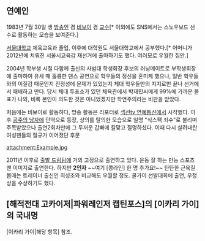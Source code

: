 == 연예인 ==
1983년 7월 30일 생 [[방송인]] 겸 [[비보이]] 겸 [[교수]][* 이외에도 SNS에서는 스노우보드 선수로 활동하는 모습을 보여준다.]

[[서울대학교]] 체육교육과 졸업, 이후에 대학원도 서울대학교에서 공부했다.[* 어머니가 2012년에 치뤄진 서울시교육감 재선거에 출마하기도 했다. 여러모로 우월한 집안.]

2004년 학부생 시절 다함께 출신의 사범대 학생회장 후보의 러닝메이트로 부학생회장에 출마하여 유세 때 훌륭한 댄스 공연으로 학우들의 정신을 혼미케 했으나, 일반 학우들와의 이질감 때문인지 진정성에 문제가 있었는지 체대 학우들만의 지지로만 끝나 선거에서 패배하고 만다. 당시 체대 투표소가 있던 체육관에서 박재민씨에게 99%에 가까운 몰표가 나와, 비록 본인이 의도한 것은 아니었겠지만 학연주의라는 비판을 받았다. 

처음에는 비보이로 활동하다, 방송 활동은 리포터로 [[섹션tv 연예통신]]에서 시작했다. 
이후 [[공주의 남자]]에 단역으로 등장, 상의를 탈의한 모습으로 일명 "식스팩 죄수"로 불리며 주목받았으나 
출연2회차만에 그 두꺼운 갑빠에 칼맞고 절명하셨다. 이때 다시 살려내란 여성팬들의 절규가 이어졌단 후문
 
attachment:Example.jpg

2011년 이후로 [[출발 드림팀]]에 거의 고정으로 출연하고 있다. 
운동 잘 하는 만능 스포츠맨 이미지로 출연한다. 하지만 '''2인자''' ~~여기 [콩라인] 한 명 추가요!~~ 
탄탄한 근육질 몸매는 트레이너 출신인 최성조와 비교해도 우월할 정도. 쿨가이 선발대회에 출연, 우정상을 수상하기도 했다.

== [해적전대 고카이저|파워레인저 캡틴포스]의 [이카리 가이]의 국내명 ==

[이카리 가이|해당 항목] 참조.
